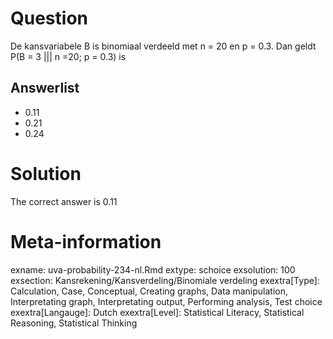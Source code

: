 Question
========

De kansvariabele B is binomiaal verdeeld met n = 20 en p = 0.3. Dan geldt P(B = 3 ||| n =20; p = 0.3) is 

Answerlist
----------
* 0.11
* 0.21
* 0.24

Solution
========

The correct answer is  0.11 

Meta-information
================
exname: uva-probability-234-nl.Rmd 
extype: schoice 
exsolution: 100 
exsection: Kansrekening/Kansverdeling/Binomiale verdeling
exextra[Type]: Calculation, Case, Conceptual, Creating graphs, Data manipulation, Interpretating graph, Interpretating output, Performing analysis, Test choice 
exextra[Langauge]: Dutch 
exextra[Level]: Statistical Literacy, Statistical Reasoning, Statistical Thinking 

